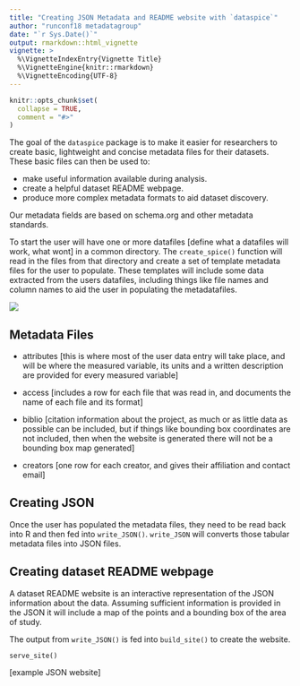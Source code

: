 ```yaml
---
title: "Creating JSON Metadata and README website with `dataspice`"
author: "runconf18 metadatagroup"
date: "`r Sys.Date()`"
output: rmarkdown::html_vignette
vignette: >
  %\VignetteIndexEntry{Vignette Title}
  %\VignetteEngine{knitr::rmarkdown}
  %\VignetteEncoding{UTF-8}
---
```


```r
knitr::opts_chunk$set(
  collapse = TRUE,
  comment = "#>"
)
```

The goal of the `dataspice` package is to make it easier for researchers to create basic, lightweight and concise metadata files for their datasets. These basic files can then be used to:

 -   make useful information available during analysis.
 -   create a helpful dataset README webpage.
 -   produce more complex metadata formats to aid dataset discovery.

Our metadata fields are based on schema.org and other metadata standards.

To start the user will have one or more datafiles [define what a datafiles will work, what wont] in a common directory. 
The `create_spice()` function will read in the files from that directory and create a set of template metadata files for the user to populate. These templates will include some data extracted from the users datafiles, including things like file names and column names to aid the user in populating the metadatafiles. 

![](https://user-images.githubusercontent.com/6106733/40335756-444642e0-5d1a-11e8-8c33-0d3053441a79.png)

## Metadata Files

- attributes [this is where most of the user data entry will take place, and will be where the measured variable, its units and a written description are provided for every measured variable]

- access [includes a row for each file that was read in, and documents the name of each file and its format]
  
- biblio [citation information about the project, as much or as little data as possible can be included, but if things like bounding box coordinates are not included, then when the website is generated there will not be a bounding box map generated]
  
- creators [one row for each creator, and gives their affiliation and contact email]

## Creating JSON 

Once the user has populated the metadata files, they need to be read back into R and then fed into `write_JSON()`. `write_JSON` will converts those tabular metadata files into JSON files. 

## Creating dataset README webpage

A dataset README website is an interactive representation of the JSON information about the data. Assuming sufficient information is provided in the JSON it will include a map of the points and a bounding box of the area of study. 

The output from `write_JSON()` is fed into `build_site()` to create the website.

`serve_site()`

[example JSON website]

